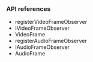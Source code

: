 <PlatformWrapper platform="react-native">

### API references

* <Link to = "{{global.API_REF_RN_ROOT}}/class_imediaengine.html#api_irtcengine_imediaengine_registeraudioframeobserver">registerVideoFrameObserver</Link>

* <Link to = "{{global.API_REF_RN_ROOT}}/class_ivideoframeobserver.html">IVideoFrameObserver</Link>

* <Link to = "{{global.API_REF_RN_ROOT}}/rtc_api_data_type.html#class_videoframe">VideoFrame</Link>

* <Link to = "{{global.API_REF_RN_ROOT}}/class_imediaengine.html#api_irtcengine_imediaengine_registeraudioframeobserver">registerAudioFrameObserver</Link>

* <Link to = "{{global.API_REF_RN_ROOT}}/class_iaudioframeobserver.html">IAudioFrameObserver</Link>

* <Link to = "{{global.API_REF_RN_ROOT}}/rtc_api_data_type.html#class_audioframe">AudioFrame</Link>

</PlatformWrapper>